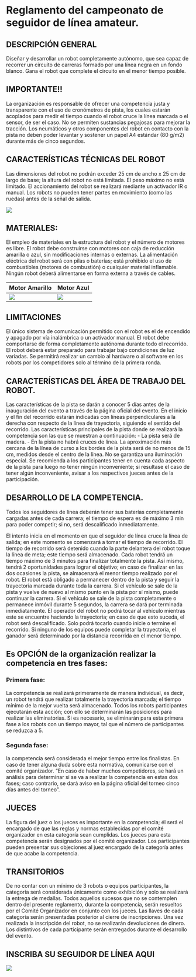 # Reglamento del campeonato de seguidor de línea amateur.

## DESCRIPCIÓN GENERAL

Diseñar y desarrollar un robot completamente autónomo, que sea capaz de recorrer un circuito de carreras formado por una línea negra en un fondo blanco. Gana el robot que complete el circuito en el menor tiempo posible.

## IMPORTANTE!!

La organización es responsable de ofrecer una competencia justa y transparente con el uso de cronómetros de pista, los cuales estarán acoplados para medir el tiempo cuando el robot cruce la línea marcada o el sensor, de ser el caso. No se permiten sustancias pegajosas para mejorar la tracción. Los neumáticos y otros componentes del robot en contacto con la pista no deben poder levantar y sostener un papel A4 estándar (80 g/m2) durante más de cinco segundos.

## CARACTERÍSTICAS TÉCNICAS DEL ROBOT

Las dimensiones del robot no podrán exceder 25 cm de ancho x 25 cm de largo de base; la altura del robot no está limitada. El peso máximo no está limitado. El accionamiento del robot se realizará mediante un activador IR o manual. Los robots no pueden tener partes en movimiento (como las ruedas) antes de la señal de salida.

![](images/Robot_seguidor_linea-100.jpg){fig-align="center"}

## MATERIALES:

El empleo de materiales en la estructura del robot y el número de motores es libre. El robot debe construirse con motores con caja de reducción amarilla o azul, sin modificaciones internas o externas. La alimentación eléctrica del robot será con pilas o baterías; está prohibido el uso de combustibles (motores de combustión) o cualquier material inflamable. Ningún robot deberá alimentarse en forma externa a través de cables.

| Motor Amarillo                     | Motor Azul                     |
|------------------------------------|--------------------------------|
| ![](images/motor_amarillo-100.jpg) | ![](images/motor_azul-100.jpg) |

## LIMITACIONES

El único sistema de comunicación permitido con el robot es el de encendido y apagado por vía inalámbrica o un activador manual. El robot debe comportarse de forma completamente autónoma durante todo el recorrido. El robot deberá estar preparado para trabajar bajo condiciones de luz variadas. Se permitirá realizar un cambio al hardware o al software en los robots por los competidores solo al término de la primera ronda. 

## CARACTERÍSTICAS DEL ÁREA DE TRABAJO DEL ROBOT. 

Las características de la pista se darán a conocer 5 días antes de la inauguración del evento a través de la página oficial del evento. En el inicio y el fin del recorrido estarán indicadas con líneas perpendiculares a la derecha con respecto de la línea de trayectoria, siguiendo el sentido del recorrido. Las características principales de la pista donde se realizará la competencia son las que se muestran a continuación: - La pista será de madera. - En la pista no habrá cruces de línea. La aproximación más cercana de la línea de curso a los bordes de la pista será de no menos de 15 cm, medidos desde el centro de la línea. No se garantiza una iluminación especial. Se recomienda a los participantes tener en cuenta cada aspecto de la pista para luego no tener ningún inconveniente; si resultase el caso de tener algún inconveniente, avisar a los respectivos jueces antes de la participación.

## DESARROLLO DE LA COMPETENCIA.

Todos los seguidores de línea deberán tener sus baterías completamente cargadas antes de cada carrera; el tiempo de espera es de máximo 3 min para poder competir; si no, será descalificado inmediatamente.

El intento inicia en el momento en que el seguidor de línea cruce la línea de salida; en este momento se comenzará a tomar el tiempo de recorrido. El tiempo de recorrido será detenido cuando la parte delantera del robot toque la línea de meta; este tiempo será almacenado. Cada robot tendrá un tiempo máximo de 3 minutos para finalizar totalmente la pista. Así mismo, tendrá 2 oportunidades para lograr el objetivo; en caso de finalizar en las dos ocasiones la pista, se almacenará el menor tiempo realizado por el robot. El robot está obligado a permanecer dentro de la pista y seguir la trayectoria marcada durante toda la carrera. Si el vehículo se sale de la pista y vuelve de nuevo al mismo punto en la pista por sí mismo, puede continuar la carrera. Si el vehículo se sale de la pista completamente o permanece inmóvil durante 5 segundos, la carrera se dará por terminada inmediatamente. El operador del robot no podrá tocar al vehículo mientras este se encuentre haciendo la trayectoria; en caso de que esto suceda, el robot será descalificado. Solo podrá tocarlo cuando inicie o termine el recorrido. Si ninguno de los equipos puede completar la trayectoria, el ganador será determinado por la distancia recorrida en el menor tiempo.

## Es OPCIÓN de la organización realizar la competencia en tres fases:

### Primera fase:

La competencia se realizará primeramente de manera individual, es decir, un robot tendrá que realizar totalmente la trayectoria marcada; el tiempo mínimo de la mejor vuelta será almacenado. Todos los robots participantes ejecutarán esta acción; con ello se determinarán las posiciones para realizar las eliminatorias. Si es necesario, se eliminarán para esta primera fase a los robots con un tiempo mayor, tal que el número de participantes se reduzca a 5.

### Segunda fase:

la competencia será considerada el mejor tiempo entre los finalistas. En caso de tener alguna duda sobre esta normativa, comunicarse con el comité organizador. “En caso de haber muchos competidores, se hará un análisis para determinar si se va a realizar la competencia en estas dos fases; caso contrario, se dará aviso en la página oficial del torneo cinco días antes del torneo”.

## JUECES

La figura del juez o los jueces es importante en la competencia; él será el encargado de que las reglas y normas establecidas por el comité organizador en esta categoría sean cumplidas. Los jueces para esta competencia serán designados por el comité organizador. Los participantes pueden presentar sus objeciones al juez encargado de la categoría antes de que acabe la competencia.

## TRANSITORIOS

De no contar con un mínimo de 3 robots o equipos participantes, la categoría será considerada únicamente como exhibición y solo se realizará la entrega de medallas. Todos aquellos sucesos que no se contemplen dentro del presente reglamento, durante la competencia, serán resueltos por el Comité Organizador en conjunto con los jueces. Las llaves de cada categoría serán presentadas posterior al cierre de inscripciones. Una vez realizada la inscripción del robot, no se realizarán devoluciones de dinero. Los distintivos de cada participante serán entregados durante el desarrollo del evento.

## INSCRIBA SU SEGUIDOR DE LÍNEA AQUI

[![](images/Eventos CrespiBot.png)](https://profechrisjara.github.io/CrespiBot/Inscripcion.html)